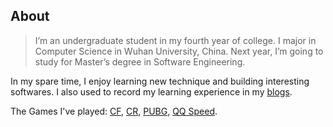 ## About

> I’m an undergraduate student in my fourth year of college. I major in Computer Science in Wuhan University, China. Next year, I’m going to study for Master’s degree in Software Engineering. 

In my spare time, I enjoy learning new technique and building interesting softwares. I also used to record my learning experience in my [blogs](http://118.178.94.244/).

The Games I've played: [CF](https://cf.qq.com/), [CR](https://cr.qq.com/), [PUBG](https://www.pubgmobile.com/home.shtml), [QQ Speed](https://speed.qq.com/).
